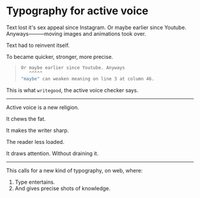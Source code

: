 # Typography for active voice

Text lost it's sex appeal since Instagram. Or maybe earlier since Youtube. Anyways&mdash;&mdash;&mdash;moving images and animations took over.

Text had to reinvent itself.

To became quicker, stronger, more precise.

> ```sh
> Or maybe earlier since Youtube. Anyways
>    ^^^^^
> "maybe" can weaken meaning on line 3 at column 46.
> ```

This is what `writegood`, the active voice checker says.

---

Active voice is a new religion.

It chews the fat.

It makes the writer sharp.

The reader less loaded.

It draws attention. Without draining it.

---

This calls for a new kind of typography, on web, where:

1. Type entertains.
2. And gives precise shots of knowledge.

```

```
